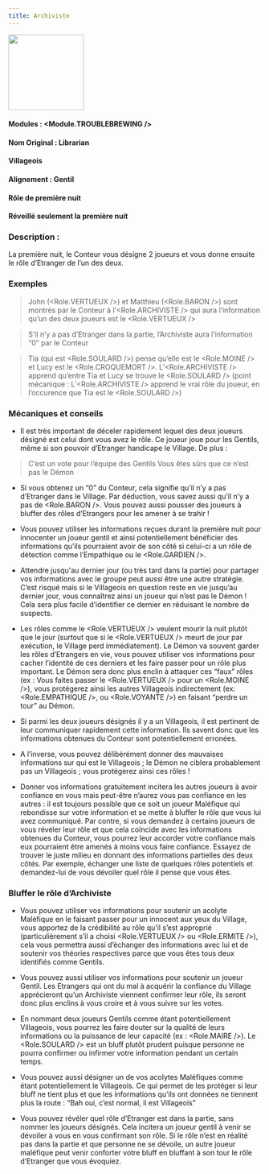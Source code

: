 ```yaml
---
title: Archiviste
---
```



<img src='/img/blood-on-the-clocktower/roles/archiviste.png' height='150' />

#### Modules : <Module.TROUBLEBREWING />
#### Nom Original : Librarian
#### Villageois
#### Alignement : Gentil 
#### Rôle de première nuit
#### Réveillé seulement la première nuit

### Description :
La première nuit, le Conteur vous désigne 2 joueurs et vous donne ensuite le rôle d’Etranger de l’un des deux.
 
### Exemples  
> John (<Role.VERTUEUX />) et Matthieu (<Role.BARON />) sont montrés par le Conteur à l’<Role.ARCHIVISTE /> qui aura l’information qu’un des deux joueurs est le <Role.VERTUEUX />

> S’il n’y a pas d’Etranger dans la partie, l’Archiviste aura l’information “0” par le Conteur

> Tia (qui est <Role.SOULARD />) pense qu’elle est le <Role.MOINE /> et Lucy est le <Role.CROQUEMORT />. L’<Role.ARCHIVISTE /> apprend qu’entre Tia et Lucy se trouve le <Role.SOULARD /> (point mécanique : L’<Role.ARCHIVISTE /> apprend le vrai rôle du joueur, en l’occurence que Tia est le <Role.SOULARD />)


### Mécaniques et conseils
- Il est très important de déceler rapidement lequel des deux joueurs désigné est celui dont vous avez le rôle. Ce joueur joue pour les Gentils, même si son pouvoir d’Etranger handicape le Village. De plus :
> C’est un vote pour l’équipe des Gentils
> Vous êtes sûrs que ce n’est pas le Démon

- Si vous obtenez un “0” du Conteur, cela signifie qu’il n’y a pas d’Etranger dans le Village. Par déduction, vous savez aussi qu’il n’y a pas de <Role.BARON />. Vous pouvez aussi pousser des joueurs à bluffer des rôles d’Etrangers pour les amener à se trahir !

- Vous pouvez utiliser les informations reçues durant la première nuit pour innocenter un joueur gentil et ainsi potentiellement bénéficier des informations qu’ils pourraient avoir de son côté si celui-ci a un rôle de détection comme l’Empathique ou le <Role.GARDIEN />.

- Attendre jusqu'au dernier jour (ou très tard dans la partie) pour partager vos informations avec le groupe peut aussi être une autre stratégie. C’est risqué mais si le Villageois en question reste en vie jusqu’au dernier jour, vous connaîtrez ainsi un joueur qui n’est pas le Démon ! Cela sera plus facile d’identifier ce dernier en réduisant le nombre de suspects.

- Les rôles comme le <Role.VERTUEUX /> veulent mourir la nuit plutôt que le jour (surtout que si le <Role.VERTUEUX /> meurt de jour par exécution, le Village perd immédiatement). Le Démon va souvent garder les rôles d’Etrangers en vie, vous pouvez utiliser vos informations pour cacher l’identité de ces derniers et les faire passer pour un rôle plus important. Le Démon sera donc plus enclin à attaquer ces “faux” rôles (ex : Vous faites passer le <Role.VERTUEUX /> pour un <Role.MOINE />), vous protégerez ainsi les autres Villageois indirectement (ex: <Role.EMPATHIQUE />, ou <Role.VOYANTE />) en faisant “perdre un tour” au Démon.

- Si parmi les deux joueurs désignés il y a un Villageois, il est pertinent de leur communiquer rapidement cette information. Ils savent donc que les informations obtenues du Conteur sont potentiellement erronées.

- A l’inverse, vous pouvez délibérément donner des mauvaises informations sur qui est le Villageois ; le Démon ne ciblera probablement pas un Villageois ; vous protégerez ainsi ces rôles !

- Donner vos informations gratuitement incitera les autres joueurs à avoir confiance en vous mais peut-être n’aurez vous pas confiance en les autres : il est toujours possible que ce soit un joueur Maléfique qui rebondisse sur votre information et se mette à bluffer le rôle que vous lui avez communiqué. Par contre, si vous demandez à certains joueurs de vous révéler leur rôle et que cela coïncide avec les informations obtenues du Conteur, vous pourrez leur accorder votre confiance mais eux pourraient être amenés à moins vous faire confiance. Essayez de trouver le juste milieu en donnant des informations partielles des deux côtés. Par exemple, échanger une liste de quelques rôles potentiels et demandez-lui de vous dévoiler quel rôle il pense que vous êtes.
 
### Bluffer le rôle d’Archiviste

- Vous pouvez utiliser vos informations pour soutenir un acolyte Maléfique en le faisant passer pour un innocent aux yeux du Village, vous apportez de la crédibilité au rôle qu’il s’est approprié (particulièrement s’il a choisi <Role.VERTUEUX /> ou <Role.ERMITE />), cela vous permettra aussi d’échanger des informations avec lui et de soutenir vos théories respectives parce que vous êtes tous deux identifiés comme Gentils.

- Vous pouvez aussi utiliser vos informations pour soutenir un joueur Gentil. Les Etrangers qui ont du mal à acquérir la confiance du Village apprécieront qu’un Archiviste viennent confirmer leur rôle, ils seront donc plus enclins à vous croire et à vous suivre sur les votes.

- En nommant deux joueurs Gentils comme étant potentiellement Villageois, vous pourrez les faire douter sur la qualité de leurs informations ou la puissance de leur capacité (ex : <Role.MAIRE />). Le <Role.SOULARD /> est un bluff plutôt prudent puisque personne ne pourra confirmer ou infirmer votre information pendant un certain temps.

- Vous pouvez aussi désigner un de vos acolytes Maléfiques comme étant potentiellement le Villageois. Ce qui permet de les protéger si leur bluff ne tient plus et que les informations qu’ils ont données ne tiennent plus la route : “Bah oui, c’est normal, il est Villageois”

- Vous pouvez révéler quel rôle d’Etranger est dans la partie, sans nommer les joueurs désignés. Cela incitera un joueur gentil à venir se dévoiler à vous en vous confirmant son rôle. Si le rôle n’est en réalité pas dans la partie et que personne ne se dévoile, un autre joueur maléfique peut venir conforter votre bluff en bluffant à son tour le rôle d’Etranger que vous évoquiez.
